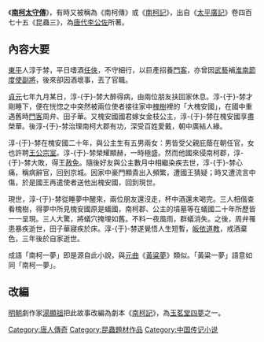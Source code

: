 《'''[[s:南柯太守傳|南柯太守傳]]'''》，有時又被稱為《南柯傳》或《[[南柯記|南柯記]]》，出自《[[太平廣記|太平廣記]]》卷四百七十五《昆蟲三》，為[[唐代|唐代]][[李公佐|李公佐]]所著。

==內容大要==
[[東平|東平]]人淳于棼，平日嗜酒[[任俠|任俠]]，不守細行，以巨產招養[[門客|門客]]，亦曾因[[武藝|武藝]]補[[淮南節度使|淮南節度使]][[副將|副將]]，後來卻因酒壞事，丟了官職。

[[貞元_(唐朝)|貞元]]七年九月某日，淳-{于}-棼大醉得病，由兩位朋友扶回家休息。淳-{于}-棼才剛睡下，便在恍惚之中突然被兩位使者接往家中[[槐樹|槐樹]]裡的「大槐安國」，在國中重遇舊時[[門客|門客]]周弁、田子華。又槐安國國君嫁女金枝公主，淳-{于}-棼在槐安國享盡榮華。後淳-{于}-棼治理南柯大郡有功，深受百姓愛戴，朝中廣結人緣。

淳-{于}-棼在槐安國二十年，與公主生有五男兩女：男皆受父親庇蔭在朝任官，女也許聘[[王公|王公]][[宗室|宗室]]。淳-{于}-棼榮耀顯赫，一時極盛。然而他國來侵南柯郡，淳-{于}-棼大敗，得王[[赦免|赦免]]。隨後好友與公主數月中相繼染疾去世，淳-{于}-棼心痛，稱病辭官，回到京城。因家中豪門顯貴出入頻繁，遭國王猜疑；時又遭流言中傷，於是國王再遣使者送他出槐安國，回到現世。

現世，淳-{于}-棼從睡夢中醒來，兩位朋友還沒走，杯中酒還未喝完。三人相偕查看槐樹，得夢中所見槐安國原是蟻國，南柯郡、公主的墳墓等在蟻國二十年所歷皆一一呈現。三人大驚，將蟻穴掩埋如舊。不料一夜風雨，群蟻消失。之後，周弁罹患暴疾逝世，田子華寢疾於床。淳-{于}-棼遂覺悟人生短暫，[[皈依|皈依]][[道教|道教]]，戒酒棄色，三年後於自家逝世。

成語「南柯一夢」即是源自此小說，與[[元曲|元曲]]《[[黃粱夢|黃粱夢]]》類似。「黃粱一夢」語意如同「南柯一夢」。

==改編==
[[明朝|明朝]]劇作家[[湯顯祖|湯顯祖]]把此故事改編為劇本《[[南柯記|南柯記]]》，為[[玉茗堂四夢|玉茗堂四夢]]之一。

{{wikisource}}
[[Category:唐人傳奇|Category:唐人傳奇]]
[[Category:昆蟲題材作品|Category:昆蟲題材作品]]
[[Category:中国传记小说|Category:中国传记小说]]